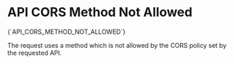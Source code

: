 # API CORS Method Not Allowed

<Summary>{`API_CORS_METHOD_NOT_ALLOWED`}</Summary>

The request uses a method which is not allowed by the CORS policy set by the requested API.
